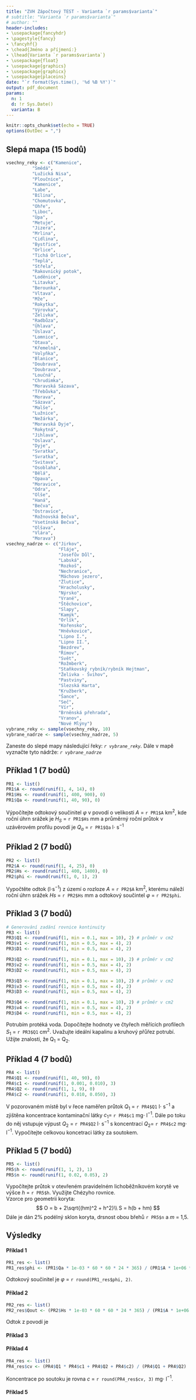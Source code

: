 ```yaml
---
title: "ZVH Zápočtový TEST - Varianta `r params$varianta`"
# subtitle: "Varianta `r params$varianta`"
# author: ""
header-includes: 
- \usepackage{fancyhdr}
- \pagestyle{fancy}
- \fancyhf{}
- \chead{Jméno a příjmení:}
- \lhead{Varianta `r params$varianta`}
- \usepackage{float}
- \usepackage{graphics}
- \usepackage{graphicx}
- \usepackage{placeins}
date: "`r format(Sys.time(), '%d %B %Y')`"
output: pdf_document
params:
  n: 1
  d: !r Sys.Date()
  varianta: B
---
```


```r
knitr::opts_chunk$set(echo = TRUE)
options(OutDec = ",")
```

## Slepá mapa (15 bodů)
```r
vsechny_reky <- c("Kamenice",
          "Smědá",
          "Lužická Nisa",
          "Ploučnice",
          "Kamenice",
          "Labe",
          "Bílina", 
          "Chomutovka", 
          "Ohře",
          "Liboc",
          "Úpa", 
          "Metuje", 
          "Jizera", 
          "Mrlina", 
          "Cidlina", 
          "Bystřice",
          "Orlice",
          "Tichá Orlice",
          "Teplá",
          "Střela",
          "Rakovnický potok",
          "Loděnice",
          "Litavka", 
          "Berounka",
          "Vltava",
          "Mže",
          "Rokytka",
          "Výrovka", 
          "Želivka", 
          "Radbůza",
          "Úhlava",
          "Úslava",
          "Lomnice",
          "Otava", 
          "Křemelná",
          "Volyňka",
          "Blanice",
          "Doubrava",
          "Doubrava",
          "Loučná",
          "Chrudimka",
          "Moravská Sázava",
          "Třebůvka",
          "Morava",
          "Sázava",
          "Malše",
          "Lužnice",
          "Nežárka",
          "Moravská Dyje",
          "Rokytná",
          "Jihlava",
          "Oslava",
          "Dyje",
          "Svratka",
          "Svratka",
          "Svitava",
          "Osoblaha",
          "Bělá",
          "Opava",
          "Moravice",
          "Odra",
          "Olše",
          "Haná",
          "Bečva",
          "Ostravice",
          "Rožnovská Bečva",
          "Vsetínská Bečva",
          "Olšava",
          "Vlára", 
          "Morava")
vsechny_nadrze <- c("Jirkov", 
                    "Fláje",
                    "Josefův Důl",
                    "Labská",
                    "Rozkoš",
                    "Nechranice",
                    "Máchovo jezero",
                    "Žlutice",
                    "Hracholusky",
                    "Nýrsko",
                    "Vrané",
                    "Štěchovice",
                    "Slapy",
                    "Kamýk",
                    "Orlík",
                    "Kořensko",
                    "Hněvkovice",
                    "Lipno I.",
                    "Lipno II.",
                    "Bezdrev",
                    "Římov",
                    "Svět",
                    "Rožmberk",
                    "Staňkovský rybník/rybník Hejtman",
                    "Želivka - Švihov",
                    "Pastviny",
                    "Slezská Harta",
                    "Kružberk",
                    "Šance",
                    "Seč",
                    "Vír",
                    "Brněnská přehrada",
                    "Vranov",
                    "Nové Mlýny")
vybrane_reky <- sample(vsechny_reky, 10)
vybrane_nadrze <- sample(vsechny_nadrze, 5)
```


Zaneste do slepé mapy následující řeky: \par 
*`r vybrane_reky`.*
\par 
Dále v mapě vyznačte tyto nádrže: \par 
*`r vybrane_nadrze`*
\begin{figure}[h!]
  \makebox[\textwidth]{\includegraphics[width = \textwidth, angle = -90]{Slepa_mapa_reky_nadrze.pdf}}
\end{figure}
\FloatBarrier

## Příklad 1 (7 bodů)
```r
PR1 <- list()
PR1$A <- round(runif(1, 4, 14), 0)
PR1$Hs <- round(runif(1, 400, 900), 0)
PR1$Qa <- round(runif(1, 40, 90), 0)
```

Výpočítejte odtokový součinitel $\varphi$ v povodí o velikosti $A$ = `r PR1$A` km$^{2}$, kde roční úhrn srážek je $H_S$ = `r PR1$Hs` mm
a průměrný roční průtok v uzávěrovém profilu povodí je $Q_a$ = `r PR1$Qa` l$\cdot$ s$^{-1}$
\vskip5cm

## Příklad 2 (7 bodů)
```r
PR2 <- list()
PR2$A <- round(runif(1, 4, 25), 0)
PR2$Hs <- round(runif(1, 400, 1400), 0)
PR2$phi <- round(runif(1, 0, 1), 2)
```

<!-- `r if(params$varianta == "A"){"##Příklad 2 \nVypočítejte měsíční bilanci \n\n$ $\n"}` -->
Vypočtěte odtok (l$\cdot$s$^{-1}$) z území o rozloze $A$ = `r PR2$A` km$^2$, kterému náleží roční úhrn srážek $Hs$ = `r PR2$Hs` mm a odtokový součintel $\varphi$ = `r PR2$phi`.
\vskip5cm

## Příklad 3 (7 bodů)
```r
# Generování zadání rovnice kontinuity
PR3 <- list()
PR3$Q1 <- round(runif(1, min = 0.1, max = 10), 2) # průměr v cm2
PR3$v1 <- round(runif(1, min = 0.5, max = 4), 2)
PR3$D1 <- round(runif(1, min = 0.5, max = 4), 2)

PR3$Q2 <- round(runif(1, min = 0.1, max = 10), 2) # průměr v cm2
PR3$v2 <- round(runif(1, min = 0.5, max = 4), 2)
PR3$D2 <- round(runif(1, min = 0.5, max = 4), 2)

PR3$Q3 <- round(runif(1, min = 0.1, max = 10), 2) # průměr v cm2
PR3$v3 <- round(runif(1, min = 0.5, max = 4), 2)
PR3$D3 <- round(runif(1, min = 0.5, max = 4), 2)

PR3$Q4 <- round(runif(1, min = 0.1, max = 10), 2) # průměr v cm2
PR3$v4 <- round(runif(1, min = 0.5, max = 4), 2)
PR3$D4 <- round(runif(1, min = 0.5, max = 4), 2)
```

Potrubím protéká voda. Dopočítejte hodnoty ve čtyřech měřících profilech $S_1$ = `r PR3$Q1` cm$^{2}$. Uvažujte ideální kapalinu a kruhový přůřez potrubí. Užijte znalosti, že Q$_1$ = Q$_2$.  


\begin{table}[h!]
\centering
\begin{tabular}{|l|c|c|c|c|}
\hline
Profil                 & 1          & 2          & 3          & 4            \\ \hline
v (m$\cdot$ s $^{-1}$) & `r PR3$v1` &            & `r PR3$v3` & 1/3 v$_3$    \\ \hline
Q (l$\cdot$ s $^{-1}$) &            &            & 2Q$_{2}$   & Q$_2$/4      \\ \hline
D (cm)                 & `r PR3$D1` & `r PR3$D2` & 2D$_2$     & `r PR3$D4`   \\ \hline
S (cm$^{2}$)           &            &            &            &              \\ \hline
\end{tabular}
\end{table}


\vskip10cm    

## Příklad 4 (7 bodů)
```r
PR4 <- list()
PR4$Q1 <- round(runif(1, 40, 90), 0)
PR4$c1 <- round(runif(1, 0.001, 0.010), 3)
PR4$Q2 <- round(runif(1, 1, 9), 0)
PR4$c2 <- round(runif(1, 0.010, 0.050), 3)
```

V pozorovaném místě byl v řece naměřen průtok $Q_1$ = `r PR4$Q1` l$\cdot$ s$^{-1}$ a zjištěna koncentrace kontaminační látky $c_1=$ `r PR4$c1`  mg$\cdot$ l$^{-1}$. Dále po toku do něj vstupuje výpust $Q_2$ = `r PR4$Q2` l$\cdot$ s$^{-1}$ s koncentrací $Q_2=$ `r PR4$c2` mg$\cdot$ l$^{-1}$. Vypočítejte celkovou koncetraci látky za soutokem.
\vskip5cm

## Příklad 5 (7 bodů)

```r
PR5 <- list()
PR5$h <- round(runif(1, 1, 2), 1)
PR5$n <- round(runif(1, 0.02, 0.05), 2)
```

Vypočítejte průtok v otevřeném pravidelném lichoběžníkovém korytě ve výšce $h$ = `r PR5$h`. Využijte Chézyho rovnice.    
Vzorce pro geometrii koryta:   
$$
O = b + 2\sqrt{(hm)^2 + h^2}\\
S = h(b + hm)
$$
Dále je dán 2\% podélný sklon koryta, drsnost obou břehů `r PR5$n` a $m$ = 1,5.

\newpage
## Výsledky
#### Příklad 1
```r
PR1_res <- list()
PR1_res$phi <- (PR1$Qa * 1e-03 * 60 * 60 * 24 * 365) / (PR1$A * 1e+06 * PR1$Hs * 1e-03) 
```
Odtokový součinitel je $\varphi$ = `r round(PR1_res$phi, 2)`.


#### Příklad 2   
```r
PR2_res <- list()
PR2_res$Qout <- (PR2$Hs * 1e-03 * 60 * 60 * 24 * 365) / (PR1$A * 1e+06 * PR1$Hs * 1e-03) 
```
Odtok z povodí je 

#### Příklad 3   
#### Příklad 4  
```r
PR4_res <- list()
PR4_res$cv <- (PR4$Q1 * PR4$c1 + PR4$Q2 + PR4$c2) / (PR4$Q1 + PR4$Q2)
```
Koncentrace po soutoku je rovna $c$ = `r round(PR4_res$cv, 3)` mg$\cdot$ l$^{-1}$. 

#### Příklad 5   

